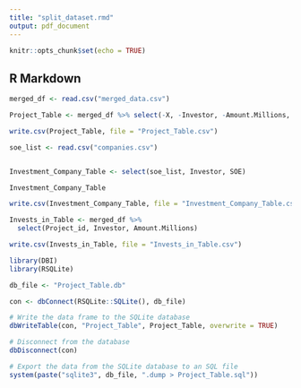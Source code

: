 ```yaml
---
title: "split_dataset.rmd"
output: pdf_document
---
```


```r
knitr::opts_chunk$set(echo = TRUE)
```

## R Markdown

```r
merged_df <- read.csv("merged_data.csv")

Project_Table <- merged_df %>% select(-X, -Investor, -Amount.Millions, -SOE)

write.csv(Project_Table, file = "Project_Table.csv")
```


```r
soe_list <- read.csv("companies.csv")


Investment_Company_Table <- select(soe_list, Investor, SOE)

Investment_Company_Table

write.csv(Investment_Company_Table, file = "Investment_Company_Table.csv")
```


```r
Invests_in_Table <- merged_df %>%
  select(Project_id, Investor, Amount.Millions)

write.csv(Invests_in_Table, file = "Invests_in_Table.csv")
```

```r

library(DBI)
library(RSQLite)

db_file <- "Project_Table.db"

con <- dbConnect(RSQLite::SQLite(), db_file)

# Write the data frame to the SQLite database
dbWriteTable(con, "Project_Table", Project_Table, overwrite = TRUE)

# Disconnect from the database
dbDisconnect(con)

# Export the data from the SQLite database to an SQL file
system(paste("sqlite3", db_file, ".dump > Project_Table.sql"))
```



